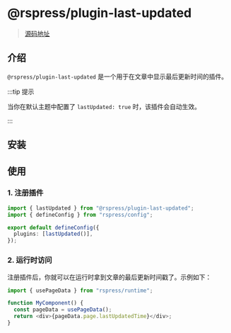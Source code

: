# @rspress/plugin-last-updated

> [源码地址](https://github.com/web-infra-dev/rspress/tree/main/packages/plugin-last-updated)

## 介绍

`@rspress/plugin-last-updated` 是一个用于在文章中显示最后更新时间的插件。

:::tip 提示

当你在默认主题中配置了 `lastUpdated: true` 时，该插件会自动生效。

:::

## 安装

## 使用

### 1. 注册插件

```ts title="rspress.config.ts"
import { lastUpdated } from "@rspress/plugin-last-updated";
import { defineConfig } from "rspress/config";

export default defineConfig({
  plugins: [lastUpdated()],
});
```

### 2. 运行时访问

注册插件后，你就可以在运行时拿到文章的最后更新时间戳了。示例如下：

```ts
import { usePageData } from "rspress/runtime";

function MyComponent() {
  const pageData = usePageData();
  return <div>{pageData.page.lastUpdatedTime}</div>;
}
```
